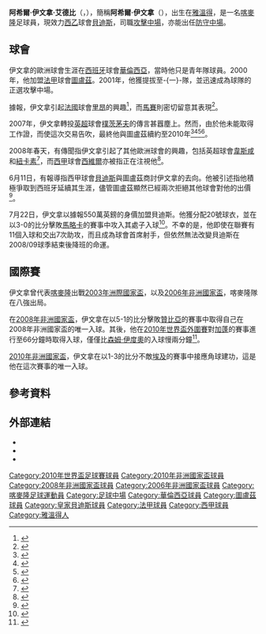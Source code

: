 {{noteta
|G1=足球
|G2=西甲
|G3=法甲
|G4=英超
|T=zh-hans:阿希尔·埃马纳;zh-hk:阿希爾·伊文拿;zh-tw:阿希爾·伊馬那;
|1=zh-hans:阿希尔·埃马纳;zh-hk:阿希爾·伊文拿;zh-tw:阿希爾·伊馬那;
|2=zh-hans:埃马纳; zh-hk:伊文拿;
|3=zh-hans:萨缪埃尔·埃托奥;zh-hk:森姆·伊度奧;zh-tw:森姆·艾托奧;
}}
{{Infobox Football biography 2
|          playername = 阿希爾·伊文拿<br>''Achille Emana''
|               image =[[File:Achille_Emana_cropped.jpg|200 px]]
|            fullname = Achille Emana Edzimbi
|            nickname = Chilli
|              height = {{height|m=1.80}}
|         dateofbirth = {{Birth date and age|1982|06|05}}
|         cityofbirth = [[雅溫得|雅溫得]]
|      countryofbirth = {{CMR}}
|         currentclub = [[貝迪斯足球會|貝迪斯]]
|          clubnumber = 20
|            position = [[中場|中場]]
|         youthyears1 = 1999
|         youthyears2 = 1999–00
|         youthyears3 = 2000–01
|         youthclubs1 = 班姆比杜阿拉（Babimbi Douala）
|         youthclubs2 = [[華倫西亞足球會|華倫西亞]]
|         youthclubs3 = [[圖盧茲足球會|圖盧茲]]
|              years1 = 2001–08
|              years2 = 2008–
|              clubs1 = [[圖盧茲足球會|圖盧茲]]
|              clubs2 = [[貝迪斯足球會|貝迪斯]]
|               caps1 = 226
|              goals1 = 28
|               caps2 = 63
|              goals2 = 21
|      nationalyears1 = 2003–
|       nationalteam1 = [[喀麥隆國家足球隊|喀麥隆]]
|       nationalcaps1 = 35
|      nationalgoals1 = 5
|            pcupdate = 16:26, 14 June 2010 (UTC)
|            ntupdate = 16:26, 14 June 2010 (UTC)
}}
'''阿希爾·伊文拿·艾德比'''（'''{{lang-en|Achille Emana Edzimbi}}'''，{{bd|1982年|6月5日|catIdx=Emana ,Achille}}），簡稱'''阿希爾·伊文拿'''（'''{{lang-en|Achille Emana}}'''），出生在[[雅溫得|雅溫得]]，是一名[[喀麥隆|喀麥隆]]足球員，現效力[[西班牙足球乙級聯賽|西乙]]球會[[貝迪斯足球會|貝迪斯]]，司職[[攻擊中場|攻擊中場]]，亦能出任[[防守中場|防守中場]]。

== 球會 ==
伊文拿的歐洲球會生涯在[[西班牙|西班牙]]球會[[華倫西亞足球會|華倫西亞]]，當時他只是青年隊球員。2000年，他加盟[[法國足球甲級聯賽|法甲]]球會[[圖盧茲足球會|圖盧茲]]。2001年，他獲提拔至-{一}-隊，並迅速成為球隊的正選攻擊中場。

據報，伊文拿引起[[法國|法國]]球會[[里昂足球會|里昂]]的興趣<ref>{{en}}{{cite web |url=http://www.skysports.com/story/0,19528,11806_2346296,00.html |title=Lyon look at new Essien |publisher=Sky Sports |date=2005-08-14 |accessdate=2010-07-02 |archive-date=2016-06-30 |archive-url=https://web.archive.org/web/20160630084817/http://www.skysports.com/story/0,19528,11806_2346296,00.html |dead-url=no }}</ref>，而[[馬賽足球會|馬賽]]則密切留意其表現<ref>{{en}}{{cite web |url=http://www.skysports.com/story/0,19528,11674_2385091,00.html |title=OM admit Emana's an option |publisher=Sky Sports |date=2005-08-14 |accessdate=2010-07-02 |archive-date=2016-06-30 |archive-url=https://web.archive.org/web/20160630083841/http://www.skysports.com/story/0,19528,11674_2385091,00.html |dead-url=no }}</ref>。

2007年，伊文拿轉投[[英格蘭足球超級聯賽|英超]]球會[[樸茨茅夫足球會|樸茨茅夫]]的傳言甚囂塵上。然而，由於他未能取得工作證，而使這次交易告吹，最終他與圖盧茲續約至2010年<ref>{{en}}{{cite web |url=http://www.skysports.com/story/0,19528,11674_2398395,00.html |title=Emana waiting for Pompey offer |publisher=Sky Sports |date=2007-09-14 |accessdate=2010-07-02 |archive-date=2016-12-26 |archive-url=https://web.archive.org/web/20161226061847/http://www.skysports.com/story/0,19528,11674_2398395,00.html |dead-url=no }}</ref><ref>{{en}}{{cite web |url=http://www.skysports.com/story/0,19528,11674_2383370,00.html |title=Emana keeps up Pompey hope |publisher=Sky Sports |date=2007-09-14 |accessdate=2010-07-02 |archive-date=2016-12-26 |archive-url=https://web.archive.org/web/20161226055837/http://www.skysports.com/story/0,19528,11674_2383370,00.html |dead-url=no }}</ref><ref>{{en}}{{cite web |url=http://www.skysports.com/story/0,19528,11674_2383451,00.html |title=Permit problems for Pompey deal |publisher=Sky Sports |date=2007-09-14 |accessdate=2010-07-02 |archive-date=2016-12-26 |archive-url=https://web.archive.org/web/20161226060034/http://www.skysports.com/story/0,19528,11674_2383451,00.html |dead-url=no }}</ref><ref>{{en}}{{cite web |url=http://www.skysports.com/story/0,19528,11674_2388656,00.html |title=Emana extends Toulouse deal |publisher=Sky Sports |date=2007-09-14 |accessdate=2010-07-02 |archive-date=2016-12-26 |archive-url=https://web.archive.org/web/20161226055746/http://www.skysports.com/story/0,19528,11674_2388656,00.html |dead-url=no }}</ref>。

2008年春天，有傳聞指伊文拿引起了其他歐洲球會的興趣，包括英超球會[[韋斯咸足球會|韋斯咸]]和[[紐卡素足球會|紐卡素]]<ref>{{en}}{{cite web |url=http://www.skysports.com/story/0,19528,11661_3617981,00.html |title=Emana linked with Newcastle |publisher=Sky Sports |date=2008-05-27 |accessdate=2010-07-02 |archive-date=2016-12-29 |archive-url=https://web.archive.org/web/20161229172451/http://www.skysports.com/story/0,19528,11661_3617981,00.html |dead-url=no }}</ref>，而[[西班牙足球甲級聯賽|西甲]]球會[[西維爾足球會|西維爾]]亦被指正在注視他<ref>{{en}}{{cite web |url=http://www.skysports.com/story/0,19528,11685_3454730,00.html |title=Emana linked with a move abroad |publisher=Sky  Sports |date=2008-04-21 |accessdate=2010-07-02 |archive-date=2016-12-29 |archive-url=https://web.archive.org/web/20161229172706/http://www.skysports.com/story/0,19528,11685_3454730,00.html |dead-url=no }}</ref>。

6月11日，有報導指西甲球會[[貝迪斯足球會|貝迪斯]]與圖盧茲商討伊文拿的去向。他被引述指他積極爭取到西班牙延續其生涯，儘管圖盧茲顯然已經兩次拒絕其他球會對他的出價<ref>{{en}}{{cite web |url=http://www.skysports.com/story/0,19528,11095_3677815,00.html |title=Emana eyes Betis switch |publisher=Sky  Sports |date=2008-06-11 |accessdate=2010-07-02 |archive-date=2016-12-29 |archive-url=https://web.archive.org/web/20161229172008/http://www.skysports.com/story/0,19528,11095_3677815,00.html |dead-url=no }}</ref>。

7月22日，伊文拿以據報550萬英鎊的身價加盟貝迪斯。他獲分配20號球衣，並在以3-0的比分擊敗[[皇家馬略卡|馬略卡]]的賽事中攻入其處子入球<ref>{{en}}{{cite web |url=http://www.skysports.com/story/0,19528,11800_3851809,00.html |title=Emana earns Betis move |publisher=Sky  Sports |date=2008-07-22 |accessdate=2010-07-02 |archive-date=2016-12-29 |archive-url=https://web.archive.org/web/20161229172737/http://www.skysports.com/story/0,19528,11800_3851809,00.html |dead-url=no }}</ref>。不幸的是，他即使在聯賽有11個入球和交出7次助攻，而且成為球會首席射手，但依然無法改變貝迪斯在2008/09球季結束後降班的命運。

==國際賽 ==

伊文拿曾代表[[喀麥隆國家足球隊|喀麥隆]]出戰[[2003年洲際國家盃|2003年洲際國家盃]]，以及[[2006年非洲國家盃|2006年非洲國家盃]]，喀麥隆隊在八強出局。

在[[2008年非洲國家盃|2008年非洲國家盃]]，伊文拿在以5-1的比分擊敗[[贊比亞國家足球隊|贊比亞]]的賽事中取得自己在2008年非洲國家盃的唯一入球。其後，他在[[2010年世界盃外圍賽|2010年世界盃外圍賽]]對[[加蓬國家足球隊|加蓬]]的賽事進行至66分鐘時取得入球，僅僅比[[森姆·伊度奧|森姆·伊度奧]]的入球慢兩分鐘<ref>{{en}}{{cite web |url=http://www.skysports.com/story/0,19528,11809_2632521,00.html |title=Emana calls time on Cameroon |publisher=Sky  Sports |date=2008-07-22 |accessdate=2010-07-02 |archive-date=2016-03-05 |archive-url=https://web.archive.org/web/20160305001543/http://www.skysports.com/story/0,19528,11809_2632521,00.html |dead-url=no }}</ref>。

[[2010年非洲國家盃|2010年非洲國家盃]]，伊文拿在以1-3的比分不敵[[埃及國家足球隊|埃及]]的賽事中接應角球建功，這是他在這次賽事的唯一入球。

==參考資料==
{{Reflist}}

==外部連結==
*{{en}}{{FIFA player|198293}}
*{{en}}{{nfteams|1255}}
*{{fr}}{{lfpfr|103905}}

{{2010年世界盃足球賽喀麥隆參賽名單}}
{{皇家貝迪斯足球會球員名單}}

{{DEFAULTSORT:Emana, Achille}}
[[Category:2010年世界盃足球賽球員|Category:2010年世界盃足球賽球員]]
[[Category:2010年非洲國家盃球員|Category:2010年非洲國家盃球員]]
[[Category:2008年非洲國家盃球員|Category:2008年非洲國家盃球員]]
[[Category:2006年非洲國家盃球員|Category:2006年非洲國家盃球員]]
[[Category:喀麥隆足球運動員|Category:喀麥隆足球運動員]]
[[Category:足球中場|Category:足球中場]]
[[Category:華倫西亞球員|Category:華倫西亞球員]]
[[Category:圖盧茲球員|Category:圖盧茲球員]]
[[Category:皇家貝迪斯球員|Category:皇家貝迪斯球員]]
[[Category:法甲球員|Category:法甲球員]]
[[Category:西甲球員|Category:西甲球員]]
[[Category:雅溫得人|Category:雅溫得人]]